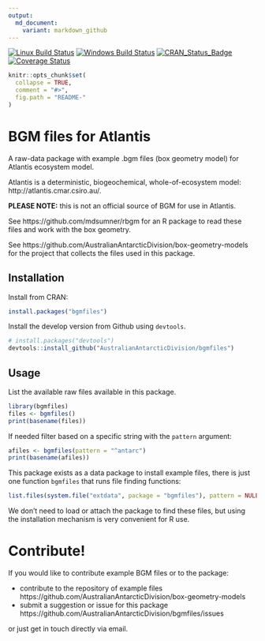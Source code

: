 ```yaml
---
output:
  md_document:
    variant: markdown_github
---
```


[![Linux Build Status](https://travis-ci.org/AustralianAntarcticDivision/bgmfiles.svg?branch=master)](https://travis-ci.org/AustralianAntarcticDivision/bgmfiles)
[![Windows Build Status](https://ci.appveyor.com/api/projects/status/github/AustralianAntarcticDivision/bgmfiles?branch=master&svg=true)](https://ci.appveyor.com/project/mdsumner/bgmfiles)
[![CRAN_Status_Badge](http://www.r-pkg.org/badges/version/bgmfiles)](https://cran.r-project.org/package=bgmfiles)
[![Coverage Status](https://img.shields.io/codecov/c/github/AustralianAntarcticDivision/bgmfiles/master.svg)](https://codecov.io/github/AustralianAntarcticDivision/bgmfiles?branch=master)

<!-- README.md is generated from README.Rmd. Please edit that file -->

```r
knitr::opts_chunk$set(
  collapse = TRUE,
  comment = "#>",
  fig.path = "README-"
)
```

# BGM files for Atlantis

A raw-data package with example .bgm files (box geometry model) for Atlantis ecosystem model. 

Atlantis is a deterministic, biogeochemical, whole-of-ecosystem model: http://atlantis.cmar.csiro.au/. 

**PLEASE NOTE:** this is not an official source of BGM for use in Atlantis. 

See https://github.com/mdsumner/rbgm for an R package to read these files and work with the box geometry. 

See https://github.com/AustralianAntarcticDivision/box-geometry-models for the project that collects the files used in this package. 

## Installation

Install from CRAN: 

```r
install.packages("bgmfiles")
```

Install the develop version from Github using `devtools`. 

```r
# install.packages("devtools")
devtools::install_github("AustralianAntarcticDivision/bgmfiles")
```

## Usage 

List the available raw files available in this package. 

```r
library(bgmfiles)
files <- bgmfiles()
print(basename(files))
```

If needed filter based on a specific string with the `pattern` argument: 

```r
afiles <- bgmfiles(pattern = "^antarc")
print(basename(afiles))

```
This package exists as a data package to install example files, there is just one function `bgmfiles` that runs file finding functions: 

```r
list.files(system.file("extdata", package = "bgmfiles"), pattern = NULL, full.names = TRUE, recursive = TRUE)
```

We don't need to load or attach the package to find these files, but using the installation mechanism is very convenient for R use.  


# Contribute!

If you would like to contribute example BGM files or to the package:  

* contribute to the repository of example files https://github.com/AustralianAntarcticDivision/box-geometry-models  
* submit a suggestion or issue for this package https://github.com/AustralianAntarcticDivision/bgmfiles/issues

or just get in touch directly via email. 





